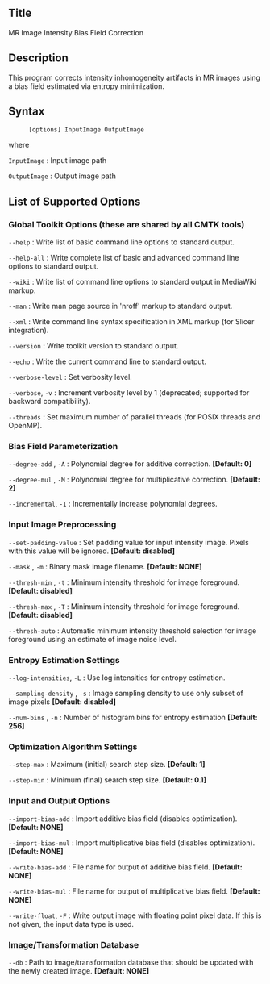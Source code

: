 == Title ==

MR Image Intensity Bias Field Correction

== Description ==

This program corrects intensity inhomogeneity artifacts in MR images using a bias field estimated via entropy minimization.

== Syntax ==

: <tt>[options] InputImage OutputImage </tt>

where

; <tt>InputImage</tt> : Input image path

; <tt>OutputImage</tt> : Output image path

== List of Supported Options ==

=== Global Toolkit Options (these are shared by all CMTK tools) ===

; <tt>--help</tt> : Write list of basic command line options to standard output.

; <tt>--help-all</tt> : Write complete list of basic and advanced command line options to standard output.

; <tt>--wiki</tt> : Write list of command line options to standard output in MediaWiki markup.

; <tt>--man</tt> : Write man page source in 'nroff' markup to standard output.

; <tt>--xml</tt> : Write command line syntax specification in XML markup (for Slicer integration).

; <tt>--version</tt> : Write toolkit version to standard output.

; <tt>--echo</tt> : Write the current command line to standard output.

; <tt>--verbose-level</tt> <tt><integer></tt> : Set verbosity level.

; <tt>--verbose</tt>, <tt>-v</tt> : Increment verbosity level by 1 (deprecated; supported for backward compatibility).

; <tt>--threads</tt> <tt><integer></tt> : Set maximum number of parallel threads (for POSIX threads and OpenMP).

=== Bias Field Parameterization ===

; <tt>--degree-add</tt> <tt><integer></tt>, <tt>-A</tt> <tt><integer></tt> : Polynomial degree for additive correction. '''[Default: 0]'''

; <tt>--degree-mul</tt> <tt><integer></tt>, <tt>-M</tt> <tt><integer></tt> : Polynomial degree for multiplicative correction. '''[Default: 2]'''

; <tt>--incremental</tt>, <tt>-I</tt> : Incrementally increase polynomial degrees.

=== Input Image Preprocessing ===

; <tt>--set-padding-value</tt> <tt><double></tt> : Set padding value for input intensity image. Pixels with this value will be ignored. '''[Default: disabled]'''

; <tt>--mask</tt> <tt><labelmap-path></tt>, <tt>-m</tt> <tt><labelmap-path></tt> : Binary mask image filename. '''[Default: NONE]'''

; <tt>--thresh-min</tt> <tt><float></tt>, <tt>-t</tt> <tt><float></tt> : Minimum intensity threshold for image foreground. '''[Default: disabled]'''

; <tt>--thresh-max</tt> <tt><float></tt>, <tt>-T</tt> <tt><float></tt> : Minimum intensity threshold for image foreground. '''[Default: disabled]'''

; <tt>--thresh-auto</tt> : Automatic minimum intensity threshold selection for image foreground using an estimate of image noise level.

=== Entropy Estimation Settings ===

; <tt>--log-intensities</tt>, <tt>-L</tt> : Use log intensities for entropy estimation.

; <tt>--sampling-density</tt> <tt><float></tt>, <tt>-s</tt> <tt><float></tt> : Image sampling density to use only subset of image pixels '''[Default: disabled]'''

; <tt>--num-bins</tt> <tt><integer></tt>, <tt>-n</tt> <tt><integer></tt> : Number of histogram bins for entropy estimation '''[Default: 256]'''

=== Optimization Algorithm Settings ===

; <tt>--step-max</tt> <tt><double></tt> : Maximum (initial) search step size. '''[Default: 1]'''

; <tt>--step-min</tt> <tt><double></tt> : Minimum (final) search step size. '''[Default: 0.1]'''

=== Input and Output Options ===

; <tt>--import-bias-add</tt> <tt><image-path></tt> : Import additive bias field (disables optimization). '''[Default: NONE]'''

; <tt>--import-bias-mul</tt> <tt><image-path></tt> : Import multiplicative bias field (disables optimization). '''[Default: NONE]'''

; <tt>--write-bias-add</tt> <tt><image-path></tt> : File name for output of additive bias field. '''[Default: NONE]'''

; <tt>--write-bias-mul</tt> <tt><image-path></tt> : File name for output of multiplicative bias field. '''[Default: NONE]'''

; <tt>--write-float</tt>, <tt>-F</tt> : Write output image with floating point pixel data. If this is not given, the input data type is used.

=== Image/Transformation Database ===

; <tt>--db</tt> <tt><string></tt> : Path to image/transformation database that should be updated with the newly created image. '''[Default: NONE]'''


